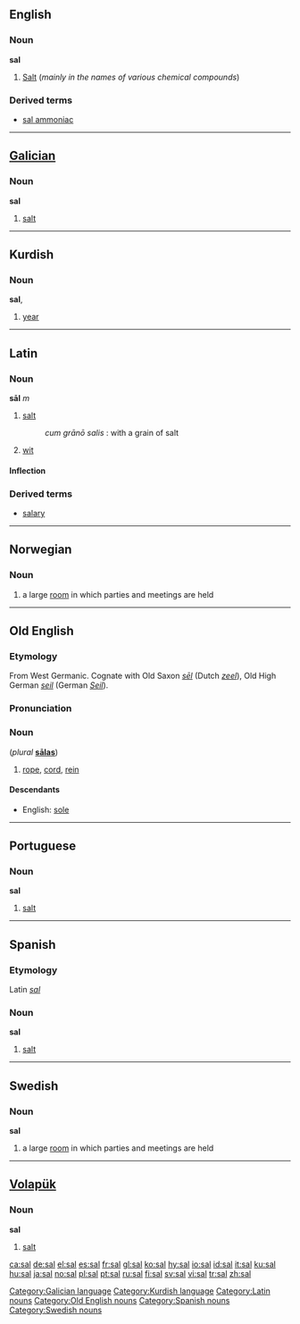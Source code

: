 {{see|Sal}}
==English==

===Noun===
'''sal'''

# [[Salt]] (''mainly in the names of various chemical compounds'')

===Derived terms===
*[[sal ammoniac]]

----

==[[Galician]]==

===Noun===
'''sal'''

# [[salt]]

[[Category:Galician language]]

----

==Kurdish==

===Noun===
'''sal''', {{f}}

# [[year]]

[[Category:Kurdish language]]

----

==Latin==

===Noun===
'''sāl''' ''m''

# [[salt]]
#: ''cum grānō salis'' : with a grain of salt
# [[wit]]

====Inflection====
{{ladecl3}}
{{la-decl-3rd|M|sāl|sal}}

===Derived terms===
* [[salary]]

[[Category:Latin nouns]]

----

==Norwegian==

===Noun===
{{no-noun-m1|sal}}

# a large [[room]] in which parties and meetings are held

----

==Old English==

===Etymology===
From West Germanic.  Cognate with Old Saxon ''[[sel|sēl]]'' (Dutch ''[[zeel]]''), Old High German ''[[seil]]'' (German ''[[Seil]]'').

===Pronunciation===
{{IPA|/sɑːl/}}

===Noun===
{{Latinx|'''sāl'''}} {{m}} (''plural'' '''[[salas|sālas]]''')

# [[rope]], [[cord]], [[rein]]

====Descendants====
*English: [[sole]]

[[Category:Old English nouns]]

----

==Portuguese==

===Noun===
'''sal'''

# [[salt]]

----

==Spanish==

===Etymology===
Latin ''[[sal#Latin|sal]]''

===Noun===
'''sal''' {{f}}

# [[salt]]

[[Category:Spanish nouns]]

----

==Swedish==
{{sv-noun|gender=Common|sal|salen|salar|salarna|sals|salens|salars|salarnas}}

===Noun===
'''sal'''

# a large [[room]] in which parties and meetings are held

[[Category:Swedish nouns]]

----

==[[Volapük]]==

===Noun===
'''sal'''

# [[salt]]

[[ca:sal]]
[[de:sal]]
[[el:sal]]
[[es:sal]]
[[fr:sal]]
[[gl:sal]]
[[ko:sal]]
[[hy:sal]]
[[io:sal]]
[[id:sal]]
[[it:sal]]
[[ku:sal]]
[[hu:sal]]
[[ja:sal]]
[[no:sal]]
[[pl:sal]]
[[pt:sal]]
[[ru:sal]]
[[fi:sal]]
[[sv:sal]]
[[vi:sal]]
[[tr:sal]]
[[zh:sal]]